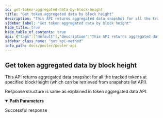 ```yaml
---
id: get-token-aggregated-data-by-block-height
title: "Get token aggregated data by block height"
description: "This API returns aggregated data snapshot for all the tracked tokens at specified blockHeight (which can be retrieved from snapshots list API)."
sidebar_label: "Get token aggregated data by block height"
hide_title: true
hide_table_of_contents: true
api: {"tags":["default"],"description":"This API returns aggregated data snapshot for all the tracked tokens at specified blockHeight (which can be retrieved from snapshots list API).\n\nResponse structure is same as explained in token aggregated data API.","parameters":[{"name":"block_height","in":"path","schema":{"type":"string"},"required":true}],"responses":{"200":{"description":"Successful response","content":{"application/json":{}}}},"method":"get","path":"/v2-tokens/{block_height}","servers":[{"url":"http://{{base_url}}"}],"security":[{"apikeyAuth":[]}],"securitySchemes":{"apikeyAuth":{"type":"http","scheme":"apikey"}},"info":{"title":"Pooler API","version":"1.0.0"},"postman":{"name":"Get token aggregated data by block height","description":{"content":"This API returns aggregated data snapshot for all the tracked tokens at specified blockHeight (which can be retrieved from snapshots list API).\n\nResponse structure is same as explained in token aggregated data API.","type":"text/plain"},"url":{"path":["v2-tokens",":block_height"],"host":["{{baseUrl}}"],"query":[],"variable":[{"disabled":false,"description":{"content":"(Required) ","type":"text/plain"},"type":"any","value":"","key":"block_height"}]},"header":[{"key":"Accept","value":"application/json"}],"method":"GET"}}
sidebar_class_name: "get api-method"
info_path: docs/pooler/pooler-api
---
```



## Get token aggregated data by block height



This API returns aggregated data snapshot for all the tracked tokens at specified blockHeight (which can be retrieved from snapshots list API).

Response structure is same as explained in token aggregated data API.

<details style={{"marginBottom":"1rem"}} data-collapsed={false} open={true}><summary style={{}}><strong>Path Parameters</strong></summary><div><ul><ParamsItem className={"paramsItem"} param={{"name":"block_height","in":"path","schema":{"type":"string"},"required":true}}></ParamsItem></ul></div></details><div><ApiTabs><TabItem label={"200"} value={"200"}><div>

Successful response

</div><div><MimeTabs schemaType={"response"}></MimeTabs></div></TabItem></ApiTabs></div>
      
